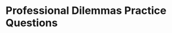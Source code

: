 
# Professional Dilemmas Practice Questions

<Cards>
  <Card 
    title="Questions 1-3" 
    href="/professional-dilemmas/questions_1-3" 
  />
  <Card 
    title="Questions 4-6" 
    href="/professional-dilemmas/questions_4-6" 
  />
  <Card 
    title="Questions 7-9" 
    href="/professional-dilemmas/questions_7-9" 
  />
  <Card 
    title="Questions 10-12" 
    href="/professional-dilemmas/questions_10-12" 
  />
  <Card 
    title="Questions 13-15" 
    href="/professional-dilemmas/questions_13-15" 
  />
  <Card 
    title="Questions 16-18" 
    href="/professional-dilemmas/questions_16-18" 
  />
  <Card 
    title="Questions 19-21" 
    href="/professional-dilemmas/questions_19-21" 
  />
  <Card 
    title="Questions 22-24" 
    href="/professional-dilemmas/questions_22-24" 
  />
  <Card 
    title="Questions 25-27" 
    href="/professional-dilemmas/questions_25-27" 
  />
  <Card 
    title="Questions 28-30" 
    href="/professional-dilemmas/questions_28-30" 
  />
  <Card 
    title="Questions 31-33" 
    href="/professional-dilemmas/questions_31-33" 
  />
  <Card 
    title="Questions 34-36" 
    href="/professional-dilemmas/questions_34-36" 
  />
  <Card 
    title="Questions 37-39" 
    href="/professional-dilemmas/questions_37-39" 
  />
  <Card 
    title="Questions 40-42" 
    href="/professional-dilemmas/questions_40-42" 
  />
  <Card 
    title="Questions 43-45" 
    href="/professional-dilemmas/questions_43-45" 
  />
  <Card 
    title="Questions 46-47" 
    href="/professional-dilemmas/questions_46-47" 
  />
</Cards>